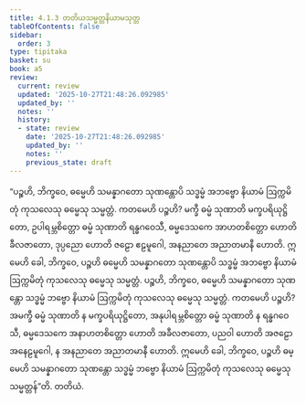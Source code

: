 ```yaml
---
title: 4.1.3 တတိယသမ္မတ္တနိယာမသုတ္တ
tableOfContents: false
sidebar:
  order: 3
type: tipitaka
basket: su
book: a5
review:
  current: review
  updated: '2025-10-27T21:48:26.092985'
  updated_by: ''
  notes: ''
  history:
  - state: review
    date: '2025-10-27T21:48:26.092985'
    updated_by: ''
    notes: ''
    previous_state: draft
---
```



<ReviewStatus review={frontmatter.review} showDetails={true} />

<HypothesisAnnotation frontmatter={frontmatter} />

<DynamicBreadcrumb />

<Division number="153" book="a5" e="ch" v="16" p="155">

<Paragraph number="880" book="a5">
“ပဉ္စဟိ, ဘိက္ခဝေ, ဓမ္မေဟိ သမန္နာဂတော သုဏန္တောပိ သဒ္ဓမ္မံ အဘဗ္ဗော နိယာမံ ဩက္ကမိတုံ ကုသလေသု ဓမ္မေသု သမ္မတ္တံ. ကတမေဟိ ပဉ္စဟိ? မက္ခီ ဓမ္မံ သုဏာတိ မက္ခပရိယုဋ္ဌိတော, ဥပါရမ္ဘစိတ္တော ဓမ္မံ သုဏာတိ ရန္ဓဂဝေသီ, ဓမ္မဒေသကေ အာဟတစိတ္တော ဟောတိ ခီလဇာတော, ဒုပ္ပညော ဟောတိ ဇဠော ဧဠမူဂေါ, အနညာတေ အညာတမာနီ ဟောတိ. ဣမေဟိ ခေါ, ဘိက္ခဝေ, ပဉ္စဟိ ဓမ္မေဟိ သမန္နာဂတော သုဏန္တောပိ သဒ္ဓမ္မံ အဘဗ္ဗော နိယာမံ ဩက္ကမိတုံ ကုသလေသု ဓမ္မေသု သမ္မတ္တံ.
</Paragraph>

<Paragraph number="881" book="a5">
ပဉ္စဟိ, ဘိက္ခဝေ, ဓမ္မေဟိ သမန္နာဂတော သုဏန္တော သဒ္ဓမ္မံ ဘဗ္ဗော နိယာမံ ဩက္ကမိတုံ ကုသလေသု ဓမ္မေသု သမ္မတ္တံ. ကတမေဟိ ပဉ္စဟိ? အမက္ခီ ဓမ္မံ သုဏာတိ န မက္ခပရိယုဋ္ဌိတော, အနုပါရမ္ဘစိတ္တော ဓမ္မံ သုဏာတိ န ရန္ဓဂဝေသီ, ဓမ္မဒေသကေ အနာဟတစိတ္တော ဟောတိ အခီလဇာတော, ပညဝါ ဟောတိ အဇဠော အနေဠမူဂေါ, န အနညာတေ အညာတမာနီ ဟောတိ. ဣမေဟိ ခေါ, ဘိက္ခဝေ, ပဉ္စဟိ ဓမ္မေဟိ သမန္နာဂတော သုဏန္တော သဒ္ဓမ္မံ ဘဗ္ဗော နိယာမံ ဩက္ကမိတုံ ကုသလေသု ဓမ္မေသု သမ္မတ္တန်”တိ.

</Paragraph>
</Division>

<Paragraph number="882" type="center" book="a5">
တတိယံ.
</Paragraph>